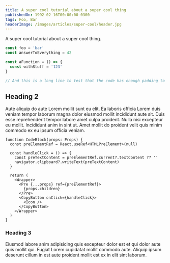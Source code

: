 ```yaml
---
title: A super cool tutorial about a super cool thing
publishedOn: 1992-02-16T00:00:00-0300
tags: Foo, Bar
headerImage: /images/articles/super-cool/header.jpg
---
```


A super cool tutorial about a super cool thing.

```js highlight=1,4-6
const foo = 'bar'
const answerToEverything = 42

const aFunction = () => {
  const withStuff = '123'
}

// And this is a long line to test that the code has enough padding to the side to avoid the copy button covering it
```

## Heading 2

Aute aliquip do aute Lorem mollit sunt eu elit. Ea laboris officia Lorem duis
veniam tempor laborum magna dolor eiusmod mollit incididunt aute sit. Duis esse
reprehenderit tempor labore amet culpa proident. Nulla nisi excepteur eu mollit.
Incididunt anim in sint ut. Amet mollit do proident velit quis minim commodo ex
eu ipsum officia veniam.

```tsx highlight=4-7
function CodeBlock(props: Props) {
  const preElementRef = React.useRef<HTMLPreElement>(null)

  const handleClick = () => {
    const preTextContent = preElementRef.current?.textContent ?? ''
    navigator.clipboard?.writeText(preTextContent)
  }

  return (
    <Wrapper>
      <Pre {...props} ref={preElementRef}>
        {props.children}
      </Pre>
      <CopyButton onClick={handleClick}>
        <Icon />
      </CopyButton>
    </Wrapper>
  )
}
```

### Heading 3

Eiusmod labore anim adipisicing quis excepteur dolor est et qui dolor aute quis mollit qui. Fugiat Lorem cupidatat mollit commodo aute. Aliquip ipsum deserunt cillum in est aute proident mollit est ex in elit sint laborum.
